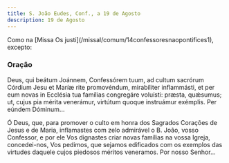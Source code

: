 ```yaml
---
title: S. João Eudes, Conf., a 19 de Agosto
description: 19 de Agosto
---
```


<aside>
  Como na [Missa Os justi](/missal/comum/14confessoresnaopontifices1), excepto:
</aside>

### Oração

<div class="side-by-side not-content">

Deus, qui beátum Joánnem, Confessórem tuum, ad cultum sacrórum Córdium Jesu et Maríæ rite promovéndum, mirabíliter inflammásti, et per eum novas in Ecclésia tua famílias congregáre voluísti: præsta, quǽsumus; ut, cujus pia mérita venerámur, virtútum quoque instruámur exémplis. Per eúndem Dóminum...

Ó Deus, que, para promover o culto em honra dos Sagrados Corações de Jesus e de Maria, inflamastes com zelo admirável o B. João, vosso Confessor, e por ele Vos dignastes criar novas famílias na vossa Igreja, concedei-nos, Vos pedimos, que sejamos edificados com os exemplos das virtudes daquele cujos piedosos méritos veneramos. Por nosso Senhor...

</div>
